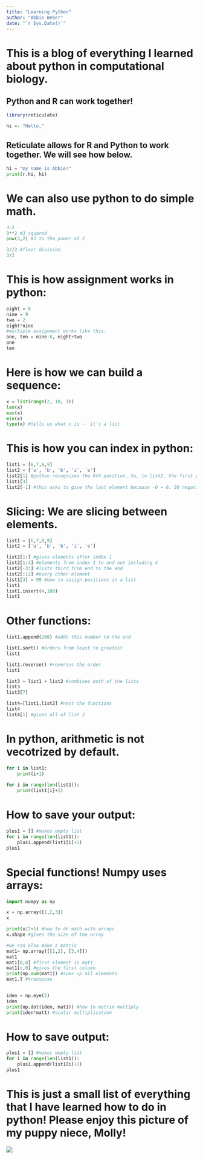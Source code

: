 ```yaml
---
title: "Learning Python"
author: "Abbie Weber"
date: "`r Sys.Date()`"
---
```


# This is a blog of everything I learned about python in computational biology.

## Python and R can work together!
```R
library(reticulate)

hi <- "Hello,"
```
## Reticulate allows for R and Python to work together. We will see how below. 

```python
hi = "my name is Abbie!"
print(r.hi, hi)
```

# We can also use python to do simple math.
```python
3-2
3**2 #3 squared
pow(3,2) #3 to the power of 2

3//2 #floor division
3/2
```

# This is how assignment works in python:
```python
eight = 8
nine = 9
two = 2
eight*nine
#multiple assignment works like this:
one, ten = nine-8, eight+two
one
ten
```

# Here is how we can build a sequence:
```python
x = list(range(2, 10, 1))
len(x)
max(x)
min(x)
type(x) #tells us what x is -- it's a list
```

# This is how you can index in python:
```python
list1 = [6,7,8,9]
list2 = ['a', 'b', 'b', 'i', 'e']
list2[1] #python recognizes the 0th position. So, in list2, the first position is b and the 0th position is a.
list1[3]
list2[-1] #this asks to give the last element because -0 = 0. SO negative indexes start at 1.
```

# Slicing: We are slicing between elements.
```python
list1 = [6,7,8,9]
list2 = ['a', 'b', 'b', 'i', 'e']

list2[1:] #gives elements after index 1
list2[1:4] #elements from index 1 to and not including 4
list2[-3:] #lists third from end to the end
list2[::2] #every other element
list1[3] = 99 #how to assign positions in a list
list1
list1.insert(4,100)
list1
```

# Other functions:
```python
list1.append(200) #adds this number to the end

list1.sort() #orders from least to greatest
list1

list1.reverse() #reverses the order
list1

list3 = list1 + list2 #combines both of the lists
list3
list3[7]

list4=[list1,list2] #nest the functions
list4
list4[1] #gives all of list 2
```

# In python, arithmetic is not vecotrized by default.
```python
for i in list1:
    print(i+1)
    
for i in range(len(list1)):
    print(list1[i]+1)
```


# How to save your output:
```python
plus1 = [] #makes empty list
for i in range(len(list1)):
    plus1.append(list1[i]+1)
plus1
```

# Special functions! Numpy uses arrays:
```python
import numpy as np

x = np.array([1,2,3])
x

print(x/2+1) #how to do math with arrays
x.shape #gives the size of the array

#we can also make a matrix
mat1= np.array([[1,2], [3,4]])
mat1
mat1[0,0] #first element in mat1
mat1[:,0] #gives the first column
print(np.sum(mat1)) #sums up all elements
mat1.T #transpose


iden = np.eye(2)
iden
print(np.dot(iden, mat1)) #how to matrix multiply
print(iden*mat1) #scalar multiplication
```

# How to save output:
```python
plus1 = [] #makes empty list
for i in range(len(list1)):
    plus1.append(list1[i]+1)
plus1
```
# This is just a small list of everything that I have learned how to do in python! Please enjoy this picture of my puppy niece, Molly!



![](/post/LearningPython_files/molly.jpg)

